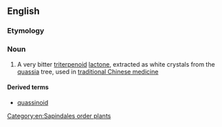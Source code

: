 ==English==

===Etymology===
{{suffix|en|quassia|in}}

===Noun===
{{wikipedia}}
{{en-noun|~}}

# {{lb|en|organic compound}} A very bitter [[triterpenoid]] [[lactone]], extracted as white crystals from the [[quassia]] tree, used in [[traditional Chinese medicine]]

====Derived terms====
* [[quassinoid]]

[[Category:en:Sapindales order plants]]